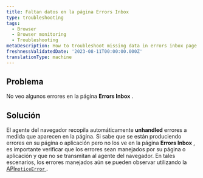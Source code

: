```yaml
---
title: Faltan datos en la página Errors Inbox
type: troubleshooting
tags:
  - Browser
  - Browser monitoring
  - Troubleshooting
metaDescription: How to troubleshoot missing data in errors inbox page
freshnessValidatedDate: '2023-08-11T00:00:00.000Z'
translationType: machine
---
```


## Problema

No veo algunos errores en la página <DNT>**Errors Inbox**</DNT> .

## Solución

El agente del navegador recopila automáticamente <DNT>**unhandled**</DNT> errores a medida que aparecen en la página. Si sabe que se están produciendo errores en su página o aplicación pero no los ve en la página <DNT>**Errors Inbox**</DNT> , es importante verificar que los errores sean manejados por su página o aplicación y que no se transmitan al agente del navegador. En tales escenarios, los errores manejados aún se pueden observar utilizando la [API`noticeError` ](/docs/browser/new-relic-browser/browser-apis/noticeerror).
